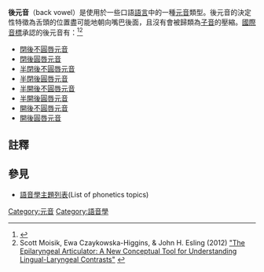 {{IPA vowels|class=floatright}}

'''後元音'''（back vowel）是使用於一些口語[[語言|語言]]中的一種[[元音|元音]]類型。後元音的決定性特徵為舌頭的位置盡可能地朝向嘴巴後面，且沒有會被歸類為[[子音|子音]]的壓縮。[[國際音標|國際音標]]承認的後元音有：<ref>{{cite book|last=Tsur|first=Reuven|title=The Poetic Mode of Speech Perception|publisher=Duke University Press|date=February 1992|page=20|isbn=978-0-8223-1170-6|url=https://books.google.com/books?id=1yh4p69MaI4C&pg=PA20&lpg=PA20&dq=dark+vowels|access-date=2018-02-14|archive-date=2020-08-11|archive-url=https://web.archive.org/web/20200811012931/https://books.google.com/books?id=1yh4p69MaI4C&pg=PA20&lpg=PA20&dq=dark+vowels|dead-url=no}}</ref><ref>Scott Moisik, Ewa Czaykowska-Higgins, & John H. Esling (2012) [https://www.mcgill.ca/mcgwpl/files/mcgwpl/moisik2012.pdf "The Epilaryngeal Articulator: A New Conceptual Tool for Understanding Lingual-Laryngeal Contrasts"] {{Wayback|url=https://www.mcgill.ca/mcgwpl/files/mcgwpl/moisik2012.pdf |date=20170315042145 }}</ref>

*[[閉後不圓唇元音|閉後不圓唇元音]] {{IPA|[ɯ]}}
*[[閉後圓唇元音|閉後圓唇元音]] {{IPA|[u]}}
*[[半閉後不圓唇元音|半閉後不圓唇元音]] {{IPA|[ɤ]}}
*[[半閉後圓唇元音|半閉後圓唇元音]] {{IPA|[o]}}
*[[半開後不圓唇元音|半開後不圓唇元音]] {{IPA|[ʌ]}}
*[[半開後圓唇元音|半開後圓唇元音]] {{IPA|[ɔ]}}
*[[開後不圓唇元音|開後不圓唇元音]] {{IPA|[ɑ]}}
*[[開後圓唇元音|開後圓唇元音]] {{IPA|[ɒ]}}

==註釋==
{{reflist}}

==參見==
*[[語音學主題列表|語音學主題列表]](List of phonetics topics)

{{国际音标导航}}

[[Category:元音|Category:元音]]
[[Category:語音學|Category:語音學]]